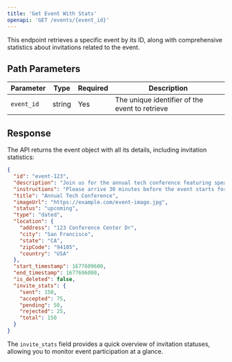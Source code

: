 ```yaml
---
title: 'Get Event With Stats'
openapi: 'GET /events/{event_id}'
---
```


This endpoint retrieves a specific event by its ID, along with comprehensive statistics about invitations related to the event.

## Path Parameters

| Parameter | Type | Required | Description |
|-----------|------|----------|-------------|
| `event_id` | string | Yes | The unique identifier of the event to retrieve |

## Response

The API returns the event object with all its details, including invitation statistics:

```json
{
  "id": "event-123",
  "description": "Join us for the annual tech conference featuring speakers from top tech companies",
  "instructions": "Please arrive 30 minutes before the event starts for registration",
  "title": "Annual Tech Conference",
  "imageUrl": "https://example.com/event-image.jpg",
  "status": "upcoming",
  "type": "dated",
  "location": {
    "address": "123 Conference Center Dr",
    "city": "San Francisco",
    "state": "CA",
    "zipCode": "94105",
    "country": "USA"
  },
  "start_timestamp": 1677609600,
  "end_timestamp": 1677696000,
  "is_deleted": false,
  "invite_stats": {
    "sent": 150,
    "accepted": 75,
    "pending": 50,
    "rejected": 25,
    "total": 150
  }
}
```

The `invite_stats` field provides a quick overview of invitation statuses, allowing you to monitor event participation at a glance. 